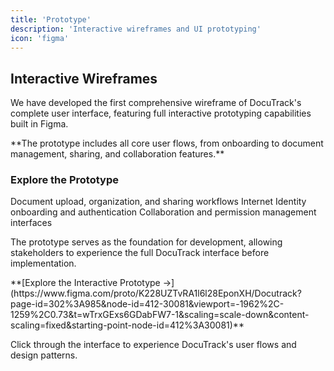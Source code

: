 ```yaml
---
title: 'Prototype'
description: 'Interactive wireframes and UI prototyping'
icon: 'figma'
---
```



## Interactive Wireframes

We have developed the first comprehensive wireframe of DocuTrack's complete user interface, featuring full interactive prototyping capabilities built in Figma.

<Info>
  **The prototype includes all core user flows, from onboarding to document management, sharing, and collaboration features.**
</Info>

### Explore the Prototype

<CardGroup cols={2}>
  <Card title="Complete User Flows" icon="route">
    Document upload, organization, and sharing workflows
  </Card>
  <Card title="Identity Integration" icon="id-card">
    Internet Identity onboarding and authentication
  </Card>
  <Card title="Workspace Features" icon="users">
    Collaboration and permission management interfaces
  </Card>
</CardGroup>

The prototype serves as the foundation for development, allowing stakeholders to experience the full DocuTrack interface before implementation.

<Tip>
  **[Explore the Interactive Prototype →](https://www.figma.com/proto/K228UZTvRA1l6l28EponXH/Docutrack?page-id=302%3A985&node-id=412-30081&viewport=-1962%2C-1259%2C0.73&t=wTrxGExs6GDabFW7-1&scaling=scale-down&content-scaling=fixed&starting-point-node-id=412%3A30081)**
  
  Click through the interface to experience DocuTrack's user flows and design patterns.
</Tip>